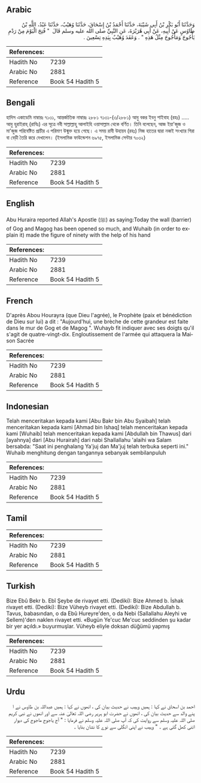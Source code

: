 ## Arabic


<div dir="rtl" lang="ar" style={{fontSize:'larger',backgroundColor:'#f8f9fa',padding:20}}>
وَحَدَّثَنَا أَبُو بَكْرِ بْنُ أَبِي شَيْبَةَ، حَدَّثَنَا أَحْمَدُ بْنُ إِسْحَاقَ، حَدَّثَنَا وُهَيْبٌ، حَدَّثَنَا عَبْدُ، اللَّهِ بْنُ طَاوُسٍ عَنْ أَبِيهِ، عَنْ أَبِي هُرَيْرَةَ، عَنِ النَّبِيِّ صلى الله عليه وسلم قَالَ ‏ "‏ فُتِحَ الْيَوْمَ مِنْ رَدْمِ يَأْجُوجَ وَمَأْجُوجَ مِثْلُ هَذِهِ ‏"‏ ‏.‏ وَعَقَدَ وُهَيْبٌ بِيَدِهِ تِسْعِينَ ‏.‏
</div>
<div style={{backgroundColor:'#f8f9fa',padding:20, marginBottom: 10}}><table> <thead> <tr> <th>References:</th> <th></th> </tr> </thead> <tbody><tr><td>Hadith No</td><td>7239</td></tr><tr><td>Arabic No</td><td>2881</td></tr><tr><td>Reference</td><td>Book 54 Hadith 5</td></tr></tbody></table></div>

## Bengali


<div dir="ltr" lang="bn" style={{fontSize:'larger',backgroundColor:'#f8f9fa',padding:20}}>
হাদিস একাডেমি নাম্বারঃ ৭১৩১, আন্তর্জাতিক নাম্বারঃ ২৮৮১ ৭১৩১-(৩/২৮৮১) আবু বকর ইবনু শাইবাহ (রহঃ) ..... আবু হুরাইরাহ্ (রাযিঃ) এর সূত্রে নবী সাল্লাল্লাহু আলাইহি ওয়াসাল্লাম থেকে বর্ণিত। তিনি বলেছেন, আজ ইয়া'জুজ ও মা'জুজ পরিবেষ্টিত প্রাচীর এ পরিমাণ উন্মুক্ত হয়ে গেছে। এ সময় রাবী উহায়ব (রহঃ) নিজ হাতের দ্বারা নব্বই সংখ্যার গিরা বা বেড়ী তৈরি করে দেখালেন। (ইসলামিক ফাউন্ডেশন ৬৯৭৫, ইসলামিক সেন্টার ৭০৩২)
</div>
<div style={{backgroundColor:'#f8f9fa',padding:20, marginBottom: 10}}><table> <thead> <tr> <th>References:</th> <th></th> </tr> </thead> <tbody><tr><td>Hadith No</td><td>7239</td></tr><tr><td>Arabic No</td><td>2881</td></tr><tr><td>Reference</td><td>Book 54 Hadith 5</td></tr></tbody></table></div>

## English


<div dir="ltr" lang="en" style={{fontSize:'larger',backgroundColor:'#f8f9fa',padding:20}}>
Abu Huraira reported Allah's Apostle (ﷺ) as saying:Today the wall (barrier) of Gog and Magog has been opened so much, and Wuhaib (in order to explain it) made the figure of ninety with the help of his hand
</div>
<div style={{backgroundColor:'#f8f9fa',padding:20, marginBottom: 10}}><table> <thead> <tr> <th>References:</th> <th></th> </tr> </thead> <tbody><tr><td>Hadith No</td><td>7239</td></tr><tr><td>Arabic No</td><td>2881</td></tr><tr><td>Reference</td><td>Book 54 Hadith 5</td></tr></tbody></table></div>

## French


<div dir="ltr" lang="fr" style={{fontSize:'larger',backgroundColor:'#f8f9fa',padding:20}}>
D'après Abou Hourayra (que Dieu l'agrée), le Prophète (paix et bénédiction de Dieu sur lui) a dit : "Aujourd'hui, une brèche de cette grandeur est faite dans le mur de Gog et de Magog ". Wuhayb fit indiquer avec ses doigts qu'il s'agit de quatre-vingt-dix. Engloutissement de l'armée qui attaquera la Maison Sacrée
</div>
<div style={{backgroundColor:'#f8f9fa',padding:20, marginBottom: 10}}><table> <thead> <tr> <th>References:</th> <th></th> </tr> </thead> <tbody><tr><td>Hadith No</td><td>7239</td></tr><tr><td>Arabic No</td><td>2881</td></tr><tr><td>Reference</td><td>Book 54 Hadith 5</td></tr></tbody></table></div>

## Indonesian


<div dir="ltr" lang="id" style={{fontSize:'larger',backgroundColor:'#f8f9fa',padding:20}}>
Telah menceritakan kepada kami [Abu Bakr bin Abu Syaibah] telah menceritakan kepada kami [Ahmad bin Ishaq] telah menceritakan kepada kami [Wuhaib] telah menceritakan kepada kami [Abdullah bin Thawus] dari [ayahnya] dari [Abu Hurairah] dari nabi Shallallahu 'alaihi wa Salam bersabda: "Saat ini penghalang Ya'juj dan Ma'juj telah terbuka seperti ini." Wuhaib menghitung dengan tangannya sebanyak sembilanpuluh
</div>
<div style={{backgroundColor:'#f8f9fa',padding:20, marginBottom: 10}}><table> <thead> <tr> <th>References:</th> <th></th> </tr> </thead> <tbody><tr><td>Hadith No</td><td>7239</td></tr><tr><td>Arabic No</td><td>2881</td></tr><tr><td>Reference</td><td>Book 54 Hadith 5</td></tr></tbody></table></div>

## Tamil


<div dir="ltr" lang="ta" style={{fontSize:'larger',backgroundColor:'#f8f9fa',padding:20}}>

</div>
<div style={{backgroundColor:'#f8f9fa',padding:20, marginBottom: 10}}><table> <thead> <tr> <th>References:</th> <th></th> </tr> </thead> <tbody><tr><td>Hadith No</td><td>7239</td></tr><tr><td>Arabic No</td><td>2881</td></tr><tr><td>Reference</td><td>Book 54 Hadith 5</td></tr></tbody></table></div>

## Turkish


<div dir="ltr" lang="tr" style={{fontSize:'larger',backgroundColor:'#f8f9fa',padding:20}}>
Bize Ebû Bekr b. Ebî Şeybe de rivayet etti. (Dediki): Bize Ahmed b. İshak rivayet etti. (Dediki): Bize Vüheyb rivayet etti. (Dediki): Bize Abdullah b. Tavus, babasından, o da Ebû Hureyre'den, o da Nebi (Sallallahu Aleyhi ve Sellem)'den naklen rivayet etti. «Bugün Ye'cuc Me'cuc seddinden şu kadar bir yer açıldı.» buyurmuşlar. Vüheyb eliyle doksan düğümü yapmış
</div>
<div style={{backgroundColor:'#f8f9fa',padding:20, marginBottom: 10}}><table> <thead> <tr> <th>References:</th> <th></th> </tr> </thead> <tbody><tr><td>Hadith No</td><td>7239</td></tr><tr><td>Arabic No</td><td>2881</td></tr><tr><td>Reference</td><td>Book 54 Hadith 5</td></tr></tbody></table></div>

## Urdu


<div dir="rtl" lang="ur" style={{fontSize:'larger',backgroundColor:'#f8f9fa',padding:20}}>
احمد بن اسحاق نے کہا : ہمیں وہیب نے حدیث بیان کی ، انھوں نے کہا : ہمیں عبداللہ بن طاوس نے ا پنے والد سے حدیث بیان کی ، انھوں نے حضرت ابو ہریر رضی اللہ تعالیٰ عنہ سے اور انھوں نے نبی کریم صلی اللہ علیہ وسلم سے روایت کی کہ آپ صلی اللہ علیہ وسلم نے فرمایا : " آج یاجوج ماجوج کی دیوار اتنی کھل گئی ہے ۔ " وہیب نے اپنی انگلی سے نوے کا نشان بنایا ۔
</div>
<div style={{backgroundColor:'#f8f9fa',padding:20, marginBottom: 10}}><table> <thead> <tr> <th>References:</th> <th></th> </tr> </thead> <tbody><tr><td>Hadith No</td><td>7239</td></tr><tr><td>Arabic No</td><td>2881</td></tr><tr><td>Reference</td><td>Book 54 Hadith 5</td></tr></tbody></table></div>